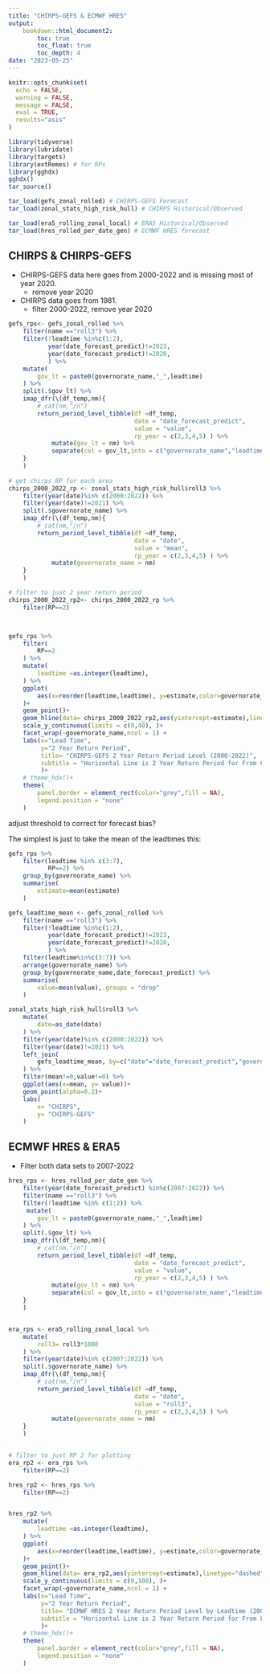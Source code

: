 ```yaml
---
title: "CHIRPS-GEFS & ECMWF HRES"
output: 
    bookdown::html_document2:
        toc: true
        toc_float: true
        toc_depth: 4
date: "2023-05-25"
---
```


```r
knitr::opts_chunk$set(
  echo = FALSE,
  warning = FALSE,
  message = FALSE,
  eval = TRUE,
  results="asis"
)
```



```r
library(tidyverse)
library(lubridate)
library(targets)
library(extRemes) # for RPs
library(gghdx)
gghdx()
tar_source()
```

```r
tar_load(gefs_zonal_rolled) # CHIRPS-GEFS Forecast
tar_load(zonal_stats_high_risk_hull) # CHIRPS Historical/Observed

tar_load(era5_rolling_zonal_local) # ERA5 Historical/Observed
tar_load(hres_rolled_per_date_gen) # ECMWF HRES forecast

```

## CHIRPS & CHIRPS-GEFS

- CHIRPS-GEFS data here goes from 2000-2022 and is missing most of year 2020. 
    + remove year 2020
- CHIRPS data goes from 1981.
    + filter 2000-2022, remove year 2020

```r
gefs_rps<- gefs_zonal_rolled %>% 
    filter(name =="roll3") %>% 
    filter(!leadtime %in%c(1:2),
           year(date_forecast_predict)!=2023,
           year(date_forecast_predict)!=2020,
           ) %>% 
    mutate(
        gov_lt = paste0(governorate_name,"_",leadtime)
    ) %>% 
    split(.$gov_lt) %>% 
    imap_dfr(\(df_temp,nm){
        # cat(nm,"/n")
        return_period_level_tibble(df =df_temp,
                                   date = "date_forecast_predict",
                                   value = "value",
                                   rp_year = c(2,3,4,5) ) %>% 
            mutate(gov_lt = nm) %>% 
            separate(col = gov_lt,into = c("governorate_name","leadtime"))
    }
    )
        
# get chirps RP for each area
chirps_2000_2022_rp <- zonal_stats_high_risk_hull$roll3 %>% 
    filter(year(date)%in% c(2000:2022)) %>% 
    filter(year(date)!=2021) %>% 
    split(.$governorate_name) %>% 
    imap_dfr(\(df_temp,nm){
        # cat(nm,"/n")
        return_period_level_tibble(df =df_temp,
                                   date = "date",
                                   value = "mean",
                                   rp_year = c(2,3,4,5) ) %>% 
            mutate(governorate_name = nm) 
    }
    )

# filter to just 2 year return period
chirps_2000_2022_rp2<- chirps_2000_2022_rp %>% 
    filter(RP==2)



gefs_rps %>% 
    filter(
        RP==2
    ) %>% 
    mutate(
        leadtime =as.integer(leadtime),
    ) %>% 
    ggplot(
        aes(x=reorder(leadtime,leadtime), y=estimate,color=governorate_name)
    )+
    geom_point()+
    geom_hline(data= chirps_2000_2022_rp2,aes(yintercept=estimate),linetype="dashed")+
    scale_y_continuous(limits = c(0,40), )+
    facet_wrap(~governorate_name,ncol = 1) +
    labs(x="Lead Time",
         y="2 Year Return Period",
         title= "CHIRPS-GEFS 2 Year Return Period Level (2000-2022)",
         subtitle = "Horizontal Line is 2 Year Return Period for From CHIRPS (2000-2022)"
         )+
    # theme_hdx()+
    theme(
        panel.border = element_rect(color="grey",fill = NA),
        legend.position = "none"
    )
```

adjust threshold to correct for forecast bias?

The simplest is just to take the mean of the leadtimes this:
```r
gefs_rps %>% 
    filter(leadtime %in% c(3:7),
           RP==2) %>% 
    group_by(governorate_name) %>% 
    summarise(
        estimate=mean(estimate)
    )
```

```r
gefs_leadtime_mean <- gefs_zonal_rolled %>% 
    filter(name =="roll3") %>% 
    filter(!leadtime %in%c(1:2),
           year(date_forecast_predict)!=2023,
           year(date_forecast_predict)!=2020,
           ) %>% 
    filter(leadtime%in%c(3:7)) %>% 
    arrange(governorate_name) %>% 
    group_by(governorate_name,date_forecast_predict) %>% 
    summarise(
        value=mean(value),.groups = "drop"
    )

zonal_stats_high_risk_hull$roll3 %>% 
    mutate(
        date=as_date(date)
    ) %>% 
    filter(year(date)%in% c(2000:2022)) %>% 
    filter(year(date)!=2021) %>% 
    left_join(
        gefs_leadtime_mean, by=c("date"="date_forecast_predict","governorate_name"="governorate_name")
    ) %>% 
    filter(mean!=0,value!=0) %>% 
    ggplot(aes(x=mean, y= value))+
    geom_point(alpha=0.2)+
    labs(
        x= "CHIRPS",
        y= "CHIRPS-GEFS"
    )


```



## ECMWF HRES & ERA5

- Filter both data sets to 2007-2022

```r


hres_rps <- hres_rolled_per_date_gen %>% 
    filter(year(date_forecast_predict) %in%c(2007:2022)) %>% 
    filter(name =="roll3") %>% 
    filter(!leadtime %in% c(1:2)) %>% 
     mutate(
        gov_lt = paste0(governorate_name,"_",leadtime)
    ) %>% 
    split(.$gov_lt) %>% 
    imap_dfr(\(df_temp,nm){
        # cat(nm,"/n")
        return_period_level_tibble(df =df_temp,
                                   date = "date_forecast_predict",
                                   value = "value",
                                   rp_year = c(2,3,4,5) ) %>% 
            mutate(gov_lt = nm) %>% 
            separate(col = gov_lt,into = c("governorate_name","leadtime"))
    }
    )


era_rps <- era5_rolling_zonal_local %>% 
    mutate(
        roll3= roll3*1000
    ) %>% 
    filter(year(date)%in% c(2007:2022)) %>% 
    split(.$governorate_name) %>% 
    imap_dfr(\(df_temp,nm){
        # cat(nm,"/n")
        return_period_level_tibble(df =df_temp,
                                   date = "date",
                                   value = "roll3",
                                   rp_year = c(2,3,4,5) ) %>% 
            mutate(governorate_name = nm) 
    }
    )


# filter to just RP 2 for plotting
era_rp2 <- era_rps %>% 
    filter(RP==2)

hres_rp2 <- hres_rps %>% 
    filter(RP==2)


hres_rp2 %>% 
    mutate(
        leadtime =as.integer(leadtime),
    ) %>% 
    ggplot(
        aes(x=reorder(leadtime,leadtime), y=estimate,color=governorate_name)
    )+
    geom_point()+
    geom_hline(data= era_rp2,aes(yintercept=estimate),linetype="dashed")+
    scale_y_continuous(limits = c(0,100), )+
    facet_wrap(~governorate_name,ncol = 1) +
    labs(x="Lead Time",
         y="2 Year Return Period",
         title= "ECMWF HRES 2 Year Return Period Level by Leadtime (2007-2022)",
         subtitle = "Horizontal Line is 2 Year Return Period for From ECMWF ERA5 (2007-2022)"
         )+
    # theme_hdx()+
    theme(
        panel.border = element_rect(color="grey",fill = NA),
        legend.position = "none"
    )
```
